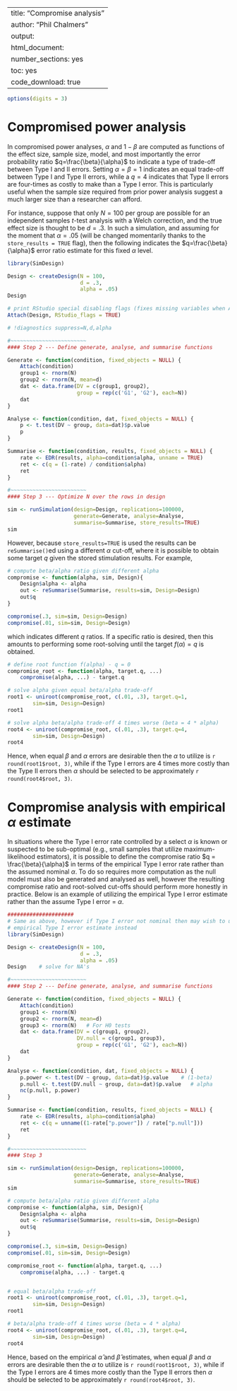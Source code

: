 %\VignetteIndexEntry{SimDesign}
%\VignetteEngine{knitr::knitr}
---
title: "Compromise analysis"
author: "Phil Chalmers"
output:
  html_document:
    number_sections: yes
    toc: yes
    code_download: true
---

```r
options(digits = 3)
```

# Compromised power analysis

In compromised power analyses, $\alpha$ and $1-\beta$ are computed as functions of the effect size, sample size, model, and most importantly the error probability ratio $q=\frac{\beta}{\alpha}$ to indicate a type of trade-off between Type I and II errors. Setting $\alpha=\beta=1$ indicates an equal trade-off between Type I and Type II errors, while a $q=4$ indicates that Type II errors are four-times as costly to make than a Type I error. This is particularly useful when the sample size required from prior power analysis suggest a much larger size than a researcher can afford.

For instance, suppose that only $N=100$ per group are possible for an independent samples $t$-test analysis with a Welch correction, and the true effect size is thought to be $d=.3$. In such a simulation, and assuming for the moment that $\alpha=.05$ (will be changed momentarily thanks to the `store_results = TRUE` flag), then the following indicates the $q=\frac{\beta}{\alpha}$ error ratio estimate for this fixed $\alpha$ level. 



```r
library(SimDesign)

Design <- createDesign(N = 100,
                       d = .3, 
                       alpha = .05)
Design    

# print RStudio special disabling flags (fixes missing variables when Attach used)
Attach(Design, RStudio_flags = TRUE)

# !diagnostics suppress=N,d,alpha

#~~~~~~~~~~~~~~~~~~~~~~~~
#### Step 2 --- Define generate, analyse, and summarise functions

Generate <- function(condition, fixed_objects = NULL) {
    Attach(condition)
    group1 <- rnorm(N)
    group2 <- rnorm(N, mean=d)
    dat <- data.frame(DV = c(group1, group2),
                      group = rep(c('G1', 'G2'), each=N))
    dat
}

Analyse <- function(condition, dat, fixed_objects = NULL) {
    p <- t.test(DV ~ group, data=dat)$p.value
    p
}

Summarise <- function(condition, results, fixed_objects = NULL) {
    rate <- EDR(results, alpha=condition$alpha, unname = TRUE)
    ret <- c(q = (1-rate) / condition$alpha)
    ret
}

#~~~~~~~~~~~~~~~~~~~~~~~~
#### Step 3 --- Optimize N over the rows in design

sim <- runSimulation(design=Design, replications=100000, 
                     generate=Generate, analyse=Analyse,
                     summarise=Summarise, store_results=TRUE)
sim
```


However, because `store_results=TRUE` is used the results can be `reSummarise()`ed using a different $\alpha$ cut-off, where it is possible to obtain some target $q$ given the stored stimulation results. For example,

```r
# compute beta/alpha ratio given different alpha
compromise <- function(alpha, sim, Design){
    Design$alpha <- alpha
    out <- reSummarise(Summarise, results=sim, Design=Design)    
    out$q
}

compromise(.3, sim=sim, Design=Design)
compromise(.01, sim=sim, Design=Design)
```
which indicates different $q$ ratios. If a specific ratio is desired, then this amounts to performing some root-solving until the target $f(\alpha) = q$ is obtained.

```r
# define root function f(alpha) - q = 0
compromise_root <- function(alpha, target.q, ...)
    compromise(alpha, ...) - target.q

# solve alpha given equal beta/alpha trade-off  
root1 <- uniroot(compromise_root, c(.01, .3), target.q=1, 
        sim=sim, Design=Design)
root1

# solve alpha beta/alpha trade-off 4 times worse (beta = 4 * alpha)
root4 <- uniroot(compromise_root, c(.01, .3), target.q=4, 
        sim=sim, Design=Design)
root4
```
Hence, when equal $\beta$ and $\alpha$ errors are desirable then the $\alpha$ to utilize is `r round(root1$root, 3)`, while if the Type I errors are 4 times more costly than the Type II errors then $\alpha$ should be selected to be approximately `r round(root4$root, 3)`.


# Compromise analysis with empirical $\alpha$ estimate

In situations where the Type I error rate controlled by a select $\alpha$ is known or suspected to be sub-optimal (e.g., small samples that utilize maximum-likelihood estimators), it is possible to define the compromise ratio $q = \frac{\beta}{\alpha}$ in terms of the empirical Type I error rate rather than the assumed nominal $\alpha$. To do so requires more computation as the null model must also be generated and analysed as well, however the resulting compromise ratio and root-solved cut-offs should perform more honestly in practice. Below is an example of utilizing the empirical Type I error estimate rather than the assume Type I error = $\alpha$.

```r

#####################
# Same as above, however if Type I error not nominal then may wish to use 
# empirical Type I error estimate instead
library(SimDesign)

Design <- createDesign(N = 100,
                       d = .3, 
                       alpha = .05)
Design    # solve for NA's

#~~~~~~~~~~~~~~~~~~~~~~~~
#### Step 2 --- Define generate, analyse, and summarise functions

Generate <- function(condition, fixed_objects = NULL) {
    Attach(condition)
    group1 <- rnorm(N)
    group2 <- rnorm(N, mean=d)
    group3 <- rnorm(N)   # For H0 tests
    dat <- data.frame(DV = c(group1, group2),
                      DV.null = c(group1, group3),
                      group = rep(c('G1', 'G2'), each=N))
    dat
}

Analyse <- function(condition, dat, fixed_objects = NULL) {
    p.power <- t.test(DV ~ group, data=dat)$p.value    # (1-beta)
    p.null <- t.test(DV.null ~ group, data=dat)$p.value   # alpha
    nc(p.null, p.power)
}

Summarise <- function(condition, results, fixed_objects = NULL) {
    rate <- EDR(results, alpha=condition$alpha)
    ret <- c(q = unname((1-rate["p.power"]) / rate["p.null"]))
    ret
}

#~~~~~~~~~~~~~~~~~~~~~~~~
#### Step 3 

sim <- runSimulation(design=Design, replications=100000, 
                     generate=Generate, analyse=Analyse,
                     summarise=Summarise, store_results=TRUE)
sim

# compute beta/alpha ratio given different alpha
compromise <- function(alpha, sim, Design){
    Design$alpha <- alpha
    out <- reSummarise(Summarise, results=sim, Design=Design)    
    out$q
}

compromise(.3, sim=sim, Design=Design)
compromise(.01, sim=sim, Design=Design)

compromise_root <- function(alpha, target.q, ...)
    compromise(alpha, ...) - target.q


# equal beta/alpha trade-off  
root1 <- uniroot(compromise_root, c(.01, .3), target.q=1, 
        sim=sim, Design=Design)
root1

# beta/alpha trade-off 4 times worse (beta = 4 * alpha)
root4 <- uniroot(compromise_root, c(.01, .3), target.q=4, 
        sim=sim, Design=Design)
root4
```

Hence, based on the empirical $\hat{\alpha}$ and $\hat{\beta}$ estimates, when equal $\beta$ and $\alpha$ errors are desirable then the $\alpha$ to utilize is `r round(root1$root, 3)`, while if the Type I errors are 4 times more costly than the Type II errors then $\alpha$ should be selected to be approximately `r round(root4$root, 3)`.
